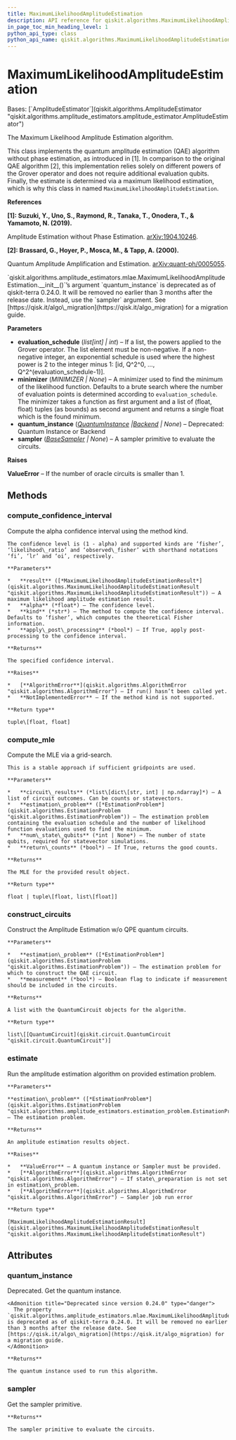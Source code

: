 ```yaml
---
title: MaximumLikelihoodAmplitudeEstimation
description: API reference for qiskit.algorithms.MaximumLikelihoodAmplitudeEstimation
in_page_toc_min_heading_level: 1
python_api_type: class
python_api_name: qiskit.algorithms.MaximumLikelihoodAmplitudeEstimation
---
```


# MaximumLikelihoodAmplitudeEstimation

<Class id="qiskit.algorithms.MaximumLikelihoodAmplitudeEstimation" isDedicatedPage={true} github="https://github.com/qiskit/qiskit/tree/stable/0.24/qiskit/algorithms/amplitude_estimators/mlae.py" signature="MaximumLikelihoodAmplitudeEstimation(evaluation_schedule, minimizer=None, quantum_instance=None, sampler=None)">
  Bases: [`AmplitudeEstimator`](qiskit.algorithms.AmplitudeEstimator "qiskit.algorithms.amplitude_estimators.amplitude_estimator.AmplitudeEstimator")

  The Maximum Likelihood Amplitude Estimation algorithm.

  This class implements the quantum amplitude estimation (QAE) algorithm without phase estimation, as introduced in \[1]. In comparison to the original QAE algorithm \[2], this implementation relies solely on different powers of the Grover operator and does not require additional evaluation qubits. Finally, the estimate is determined via a maximum likelihood estimation, which is why this class in named `MaximumLikelihoodAmplitudeEstimation`.

  **References**

  **\[1]: Suzuki, Y., Uno, S., Raymond, R., Tanaka, T., Onodera, T., & Yamamoto, N. (2019).**

  Amplitude Estimation without Phase Estimation. [arXiv:1904.10246](https://arxiv.org/abs/1904.10246).

  **\[2]: Brassard, G., Hoyer, P., Mosca, M., & Tapp, A. (2000).**

  Quantum Amplitude Amplification and Estimation. [arXiv:quant-ph/0005055](http://arxiv.org/abs/quant-ph/0005055).

  <Admonition title="Deprecated since version 0.24.0" type="danger">
    `qiskit.algorithms.amplitude_estimators.mlae.MaximumLikelihoodAmplitudeEstimation.__init__()`’s argument `quantum_instance` is deprecated as of qiskit-terra 0.24.0. It will be removed no earlier than 3 months after the release date. Instead, use the `sampler` argument. See [https://qisk.it/algo\_migration](https://qisk.it/algo_migration) for a migration guide.
  </Admonition>

  **Parameters**

  *   **evaluation\_schedule** (*list\[int] | int*) – If a list, the powers applied to the Grover operator. The list element must be non-negative. If a non-negative integer, an exponential schedule is used where the highest power is 2 to the integer minus 1: \[id, Q^2^0, …, Q^2^(evaluation\_schedule-1)].
  *   **minimizer** (*MINIMIZER | None*) – A minimizer used to find the minimum of the likelihood function. Defaults to a brute search where the number of evaluation points is determined according to `evaluation_schedule`. The minimizer takes a function as first argument and a list of (float, float) tuples (as bounds) as second argument and returns a single float which is the found minimum.
  *   **quantum\_instance** ([*QuantumInstance*](qiskit.utils.QuantumInstance "qiskit.utils.QuantumInstance")  *|*[*Backend*](qiskit.providers.Backend "qiskit.providers.Backend") *| None*) – Deprecated: Quantum Instance or Backend
  *   **sampler** ([*BaseSampler*](qiskit.primitives.BaseSampler "qiskit.primitives.BaseSampler") *| None*) – A sampler primitive to evaluate the circuits.

  **Raises**

  **ValueError** – If the number of oracle circuits is smaller than 1.

  ## Methods

  <span id="qiskit-algorithms-maximumlikelihoodamplitudeestimation-compute-confidence-interval" />

  ### compute\_confidence\_interval

  <Function id="qiskit.algorithms.MaximumLikelihoodAmplitudeEstimation.compute_confidence_interval" name="compute_confidence_interval" signature="static MaximumLikelihoodAmplitudeEstimation.compute_confidence_interval(result, alpha, kind='fisher', apply_post_processing=False)">
    Compute the alpha confidence interval using the method kind.

    The confidence level is (1 - alpha) and supported kinds are ‘fisher’, ‘likelihood\_ratio’ and ‘observed\_fisher’ with shorthand notations ‘fi’, ‘lr’ and ‘oi’, respectively.

    **Parameters**

    *   **result** ([*MaximumLikelihoodAmplitudeEstimationResult*](qiskit.algorithms.MaximumLikelihoodAmplitudeEstimationResult "qiskit.algorithms.MaximumLikelihoodAmplitudeEstimationResult")) – A maximum likelihood amplitude estimation result.
    *   **alpha** (*float*) – The confidence level.
    *   **kind** (*str*) – The method to compute the confidence interval. Defaults to ‘fisher’, which computes the theoretical Fisher information.
    *   **apply\_post\_processing** (*bool*) – If True, apply post-processing to the confidence interval.

    **Returns**

    The specified confidence interval.

    **Raises**

    *   [**AlgorithmError**](qiskit.algorithms.AlgorithmError "qiskit.algorithms.AlgorithmError") – If run() hasn’t been called yet.
    *   **NotImplementedError** – If the method kind is not supported.

    **Return type**

    tuple\[float, float]
  </Function>

  <span id="qiskit-algorithms-maximumlikelihoodamplitudeestimation-compute-mle" />

  ### compute\_mle

  <Function id="qiskit.algorithms.MaximumLikelihoodAmplitudeEstimation.compute_mle" name="compute_mle" signature="MaximumLikelihoodAmplitudeEstimation.compute_mle(circuit_results, estimation_problem, num_state_qubits=None, return_counts=False)">
    Compute the MLE via a grid-search.

    This is a stable approach if sufficient gridpoints are used.

    **Parameters**

    *   **circuit\_results** (*list\[dict\[str, int] | np.ndarray]*) – A list of circuit outcomes. Can be counts or statevectors.
    *   **estimation\_problem** ([*EstimationProblem*](qiskit.algorithms.EstimationProblem "qiskit.algorithms.EstimationProblem")) – The estimation problem containing the evaluation schedule and the number of likelihood function evaluations used to find the minimum.
    *   **num\_state\_qubits** (*int | None*) – The number of state qubits, required for statevector simulations.
    *   **return\_counts** (*bool*) – If True, returns the good counts.

    **Returns**

    The MLE for the provided result object.

    **Return type**

    float | tuple\[float, list\[float]]
  </Function>

  <span id="qiskit-algorithms-maximumlikelihoodamplitudeestimation-construct-circuits" />

  ### construct\_circuits

  <Function id="qiskit.algorithms.MaximumLikelihoodAmplitudeEstimation.construct_circuits" name="construct_circuits" signature="MaximumLikelihoodAmplitudeEstimation.construct_circuits(estimation_problem, measurement=False)">
    Construct the Amplitude Estimation w/o QPE quantum circuits.

    **Parameters**

    *   **estimation\_problem** ([*EstimationProblem*](qiskit.algorithms.EstimationProblem "qiskit.algorithms.EstimationProblem")) – The estimation problem for which to construct the QAE circuit.
    *   **measurement** (*bool*) – Boolean flag to indicate if measurement should be included in the circuits.

    **Returns**

    A list with the QuantumCircuit objects for the algorithm.

    **Return type**

    list\[[QuantumCircuit](qiskit.circuit.QuantumCircuit "qiskit.circuit.QuantumCircuit")]
  </Function>

  <span id="qiskit-algorithms-maximumlikelihoodamplitudeestimation-estimate" />

  ### estimate

  <Function id="qiskit.algorithms.MaximumLikelihoodAmplitudeEstimation.estimate" name="estimate" signature="MaximumLikelihoodAmplitudeEstimation.estimate(estimation_problem)">
    Run the amplitude estimation algorithm on provided estimation problem.

    **Parameters**

    **estimation\_problem** ([*EstimationProblem*](qiskit.algorithms.EstimationProblem "qiskit.algorithms.amplitude_estimators.estimation_problem.EstimationProblem")) – The estimation problem.

    **Returns**

    An amplitude estimation results object.

    **Raises**

    *   **ValueError** – A quantum instance or Sampler must be provided.
    *   [**AlgorithmError**](qiskit.algorithms.AlgorithmError "qiskit.algorithms.AlgorithmError") – If state\_preparation is not set in estimation\_problem.
    *   [**AlgorithmError**](qiskit.algorithms.AlgorithmError "qiskit.algorithms.AlgorithmError") – Sampler job run error

    **Return type**

    [MaximumLikelihoodAmplitudeEstimationResult](qiskit.algorithms.MaximumLikelihoodAmplitudeEstimationResult "qiskit.algorithms.MaximumLikelihoodAmplitudeEstimationResult")
  </Function>

  ## Attributes

  ### quantum\_instance

  <Attribute id="qiskit.algorithms.MaximumLikelihoodAmplitudeEstimation.quantum_instance" name="quantum_instance">
    Deprecated. Get the quantum instance.

    <Admonition title="Deprecated since version 0.24.0" type="danger">
      The property `qiskit.algorithms.amplitude_estimators.mlae.MaximumLikelihoodAmplitudeEstimation.quantum_instance` is deprecated as of qiskit-terra 0.24.0. It will be removed no earlier than 3 months after the release date. See [https://qisk.it/algo\_migration](https://qisk.it/algo_migration) for a migration guide.
    </Admonition>

    **Returns**

    The quantum instance used to run this algorithm.
  </Attribute>

  ### sampler

  <Attribute id="qiskit.algorithms.MaximumLikelihoodAmplitudeEstimation.sampler" name="sampler">
    Get the sampler primitive.

    **Returns**

    The sampler primitive to evaluate the circuits.
  </Attribute>
</Class>

